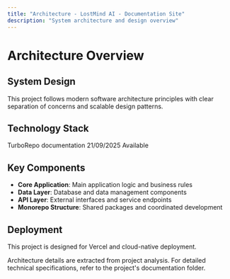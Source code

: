 ```yaml
---
title: "Architecture - LostMind AI - Documentation Site"
description: "System architecture and design overview"
---
```


# Architecture Overview

## System Design

This project follows modern software architecture principles with clear separation of concerns and scalable design patterns.

## Technology Stack

<CardGroup cols={2}>
  <Card title="Framework" icon="layer-group">
    TurboRepo
  </Card>
  <Card title="Category" icon="tags">
    documentation
  </Card>
  <Card title="Last Updated" icon="clock">
    21/09/2025
  </Card>
  <Card title="Documentation" icon="book">
    Available
  </Card>
</CardGroup>

## Key Components

- **Core Application**: Main application logic and business rules
- **Data Layer**: Database and data management components
- **API Layer**: External interfaces and service endpoints
- **Monorepo Structure**: Shared packages and coordinated development


## Deployment

This project is designed for Vercel and cloud-native deployment.

<Note>
Architecture details are extracted from project analysis. For detailed technical specifications, refer to the project's documentation folder.
</Note>